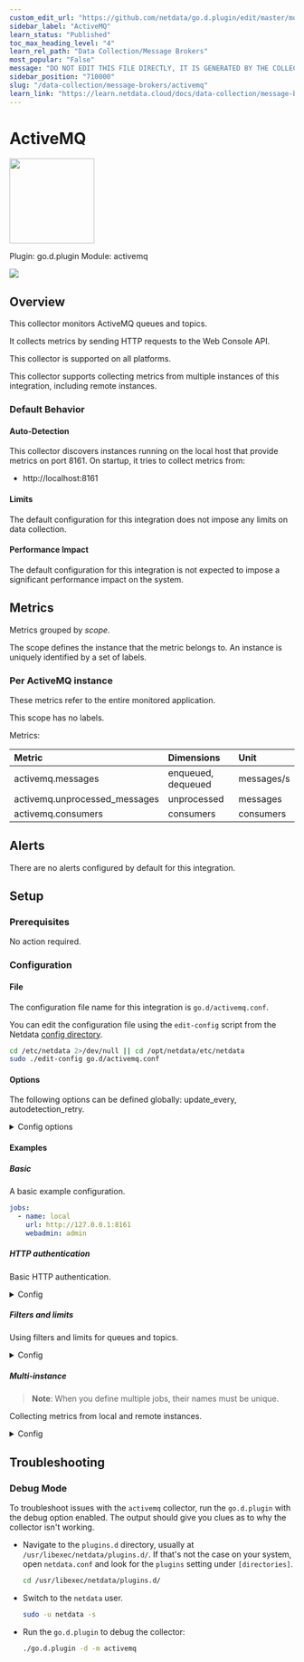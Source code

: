 ```yaml
---
custom_edit_url: "https://github.com/netdata/go.d.plugin/edit/master/modules/activemq/metadata.yaml"
sidebar_label: "ActiveMQ"
learn_status: "Published"
toc_max_heading_level: "4"
learn_rel_path: "Data Collection/Message Brokers"
most_popular: "False"
message: "DO NOT EDIT THIS FILE DIRECTLY, IT IS GENERATED BY THE COLLECTOR'S metadata.yaml FILE"
sidebar_position: "710000"
slug: "/data-collection/message-brokers/activemq"
learn_link: "https://learn.netdata.cloud/docs/data-collection/message-brokers/activemq"
---
```



# ActiveMQ


<img src="https://netdata.cloud/img/activemq.png" width="150"/>


Plugin: go.d.plugin
Module: activemq

<img src="https://img.shields.io/badge/maintained%20by-Netdata-%2300ab44" />

## Overview

This collector monitors ActiveMQ queues and topics.

It collects metrics by sending HTTP requests to the Web Console API.

This collector is supported on all platforms.

This collector supports collecting metrics from multiple instances of this integration, including remote instances.


### Default Behavior

#### Auto-Detection

This collector discovers instances running on the local host that provide metrics on port 8161.
On startup, it tries to collect metrics from:

- http://localhost:8161


#### Limits

The default configuration for this integration does not impose any limits on data collection.

#### Performance Impact

The default configuration for this integration is not expected to impose a significant performance impact on the system.


## Metrics

Metrics grouped by *scope*.

The scope defines the instance that the metric belongs to. An instance is uniquely identified by a set of labels.



### Per ActiveMQ instance

These metrics refer to the entire monitored application.

This scope has no labels.

Metrics:

| Metric | Dimensions | Unit |
|:------|:----------|:----|
| activemq.messages | enqueued, dequeued | messages/s |
| activemq.unprocessed_messages | unprocessed | messages |
| activemq.consumers | consumers | consumers |



## Alerts

There are no alerts configured by default for this integration.


## Setup

### Prerequisites

No action required.

### Configuration

#### File

The configuration file name for this integration is `go.d/activemq.conf`.


You can edit the configuration file using the `edit-config` script from the
Netdata [config directory](/docs/netdata-agent/configuration#the-netdata-config-directory).

```bash
cd /etc/netdata 2>/dev/null || cd /opt/netdata/etc/netdata
sudo ./edit-config go.d/activemq.conf
```
#### Options

The following options can be defined globally: update_every, autodetection_retry.


<details><summary>Config options</summary>

| Name | Description | Default | Required |
|:----|:-----------|:-------|:--------:|
| update_every | Data collection frequency. | 1 | no |
| autodetection_retry | Recheck interval in seconds. Zero means no recheck will be scheduled. | 0 | no |
| url | Server URL. | http://localhost:8161 | yes |
| webadmin | Webadmin root path. | admin | yes |
| max_queues | Maximum number of concurrently collected queues. | 50 | no |
| max_topics | Maximum number of concurrently collected topics. | 50 | no |
| queues_filter | Queues filter. Syntax is [simple patterns](/docs/developer-and-contributor-corner/libnetdata/simple-patterns#simple-patterns). |  | no |
| topics_filter | Topics filter. Syntax is [simple patterns](/docs/developer-and-contributor-corner/libnetdata/simple-patterns#simple-patterns). |  | no |
| username | Username for basic HTTP authentication. |  | no |
| password | Password for basic HTTP authentication. |  | no |
| proxy_username | Username for proxy basic HTTP authentication. |  | no |
| proxy_password | Password for proxy basic HTTP authentication. |  | no |
| method | HTTP request method. | GET | no |
| timeout | HTTP request timeout. | 1 | no |
| body | HTTP request body. |  | no |
| headers | HTTP request headers. |  | no |
| not_follow_redirects | Redirect handling policy. Controls whether the client follows redirects. | no | no |
| tls_skip_verify | Server certificate chain and hostname validation policy. Controls whether the client performs this check. | no | no |
| tls_ca | Certification authority that the client uses when verifying the server's certificates. |  | no |
| tls_cert | Client TLS certificate. |  | no |
| tls_key | Client TLS key. |  | no |

</details>

#### Examples

##### Basic

A basic example configuration.

```yaml
jobs:
  - name: local
    url: http://127.0.0.1:8161
    webadmin: admin

```
##### HTTP authentication

Basic HTTP authentication.

<details><summary>Config</summary>

```yaml
jobs:
  - name: local
    url: http://127.0.0.1:8161
    webadmin: admin
    username: foo
    password: bar

```
</details>

##### Filters and limits

Using filters and limits for queues and topics.

<details><summary>Config</summary>

```yaml
jobs:
  - name: local
    url: http://127.0.0.1:8161
    webadmin: admin
    max_queues: 100
    max_topics: 100
    queues_filter: '!sandr* *'
    topics_filter: '!sandr* *'

```
</details>

##### Multi-instance

> **Note**: When you define multiple jobs, their names must be unique.

Collecting metrics from local and remote instances.


<details><summary>Config</summary>

```yaml
jobs:
  - name: local
    url: http://127.0.0.1:8161
    webadmin: admin

  - name: remote
    url: http://192.0.2.1:8161
    webadmin: admin

```
</details>



## Troubleshooting

### Debug Mode

To troubleshoot issues with the `activemq` collector, run the `go.d.plugin` with the debug option enabled. The output
should give you clues as to why the collector isn't working.

- Navigate to the `plugins.d` directory, usually at `/usr/libexec/netdata/plugins.d/`. If that's not the case on
  your system, open `netdata.conf` and look for the `plugins` setting under `[directories]`.

  ```bash
  cd /usr/libexec/netdata/plugins.d/
  ```

- Switch to the `netdata` user.

  ```bash
  sudo -u netdata -s
  ```

- Run the `go.d.plugin` to debug the collector:

  ```bash
  ./go.d.plugin -d -m activemq
  ```


